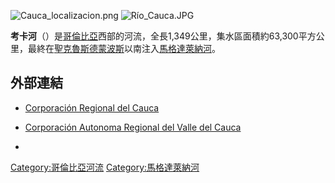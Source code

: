 [[File:Cauca_localizacion.png|thumb]]
[[File:Río_Cauca.JPG|thumb]]

'''考卡河'''（{{lang-es|Río Cauca}}）是[[哥倫比亞|哥倫比亞]]西部的河流，全長1,349公里，集水區面積約63,300平方公里，最終在[[聖克魯斯德蒙波斯|聖克魯斯德蒙波斯]]以南注入[[馬格達萊納河|馬格達萊納河]]。

==外部連結==
*{{es icon}} [http://www.crc.gov.co/ Corporación Regional del Cauca]
*{{es icon}} [http://www.cvc.gov.co/ Corporación Autonoma Regional del Valle del Cauca]
*{{GEOnet2|32FA8842805D3774E0440003BA962ED3|Río Cauca}}

{{coord|8|54|N|74|28|W|display=title}}

{{DEFAULTSORT:Río Cauca}}
[[Category:哥倫比亞河流|Category:哥倫比亞河流]]
[[Category:馬格達萊納河|Category:馬格達萊納河]]

{{Colombia-geo-stub}}